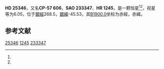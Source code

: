 {{Starbox begin
| name = HD 25346
}}
{{Starbox observe
| epoch = [[J2000.0|J2000.0]]
| constell = {{星座名待查}}<ref name=SIMBAD>{{cite web
 | url=http://simbad.u-strasbg.fr/simbad/sim-id?Ident=HR+1245
 | title =Pulsating variable Star
 | publisher=Centre de Données astronomiques de Strasbourg
 | work=SIMBAD
 | accessdate=2012-07-13}}</ref><ref name=DATA>{{cite web
 | url=http://vizier.u-strasbg.fr/viz-bin/VizieR-5?-out.add=.&-source=5050&-corr=PK=HR&-out.max=9999&HR=1245
 | title=VizieR Detailed Page
 | accessdate=2012-07-13
 | archive-date=2019-02-16
 | archive-url=https://web.archive.org/web/20190216104312/http://vizier.u-strasbg.fr/viz-bin/VizieR-5?-out.add=.&-source=5050&-corr=PK=HR&-out.max=9999&HR=1245
 | dead-url=no
 }}</ref>
| 星官 = 
| ra = {{RA|3|58|42.9}}<ref name=SIMBAD /><ref name=DATA />
| dec = {{DEC|-57|6|9}}<ref name=SIMBAD /><ref name=DATA />
| appmag_v = 6.05<ref name=SIMBAD /><ref name=DATA />
}}
{{Starbox character
| class = F2IV<ref name=SIMBAD /><ref name=DATA />
| b-v = 0.44<ref name=SIMBAD /><ref name=DATA />
| u-b = -0.01<ref name=SIMBAD /><ref name=DATA />
| r-i = <ref name=SIMBAD /><ref name=DATA />
| variable = 
}}
{{Starbox astrometry
| radial_v = -0.01
| prop_mo_ra = 12
| parallax = 
| p_error = 
}}
{{Starbox catalog
| names =CP-57 606，[[SAO星表|SAO]] 233347，[[HD星表|HD]] 25346，[[HR星表|HR]] 1245}}
{{Starbox reference |Simbad=HR+1245}}
{{Starbox end}}

'''HD 25346'''，又名'''CP-57 606'''，'''SAO 233347'''、'''HR 1245'''，是一颗恒星<ref name=SIMBAD /><ref name=DATA />，视星等为6.05，位于[[銀道座標系|銀經]]268.5，[[銀道座標系|銀緯]]-45.53，其[[B1900.0|B1900.0]]坐标为赤經{{RA|3|56|34}}，赤緯{{DEC|-57|-45.53|10}}。

== 参考文献 ==
{{reflist}}

{{star-stub}}

[[Category:HD和HDE天體|25346]]
[[Category:HR天體|1245]]
[[Category:SAO天體|233347]]